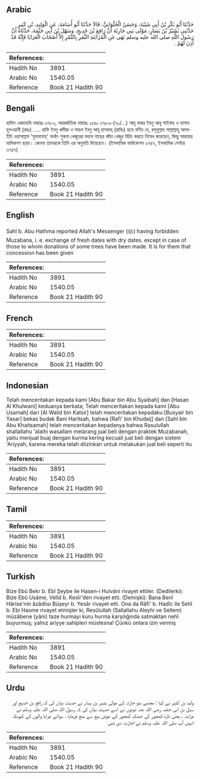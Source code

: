 ## Arabic


<div dir="rtl" lang="ar" style={{fontSize:'larger',backgroundColor:'#f8f9fa',padding:20}}>
حَدَّثَنَا أَبُو بَكْرِ بْنُ أَبِي شَيْبَةَ، وَحَسَنٌ الْحُلْوَانِيُّ، قَالاَ حَدَّثَنَا أَبُو أُسَامَةَ، عَنِ الْوَلِيدِ، بْنِ كَثِيرٍ حَدَّثَنِي بُشَيْرُ بْنُ يَسَارٍ، مَوْلَى بَنِي حَارِثَةَ أَنَّ رَافِعَ بْنَ خَدِيجٍ، وَسَهْلَ بْنَ أَبِي حَثْمَةَ، حَدَّثَاهُ أَنَّ رَسُولَ اللَّهِ صلى الله عليه وسلم نَهَى عَنِ الْمُزَابَنَةِ الثَّمَرِ بِالتَّمْرِ إِلاَّ أَصْحَابَ الْعَرَايَا فَإِنَّهُ قَدْ أَذِنَ لَهُمْ ‏.‏
</div>
<div style={{backgroundColor:'#f8f9fa',padding:20, marginBottom: 10}}><table> <thead> <tr> <th>References:</th> <th></th> </tr> </thead> <tbody><tr><td>Hadith No</td><td>3891</td></tr><tr><td>Arabic No</td><td>1540.05</td></tr><tr><td>Reference</td><td>Book 21 Hadith 90</td></tr></tbody></table></div>

## Bengali


<div dir="ltr" lang="bn" style={{fontSize:'larger',backgroundColor:'#f8f9fa',padding:20}}>
হাদিস একাডেমি নাম্বারঃ ৩৭৮৩, আন্তর্জাতিক নাম্বারঃ ১৫৪০ ৩৭৮৩-(৭০/...) আবূ বাকর ইবনু আবূ শাইবাহ ও হাসান হুলওয়ানী (রহঃ) ..... রাফি ইবনু খাদীজ ও সাহল ইবনু আবূ হাসমাহ্ (রাযিঃ) হতে বর্ণিত যে, রসূলুল্লাহ সাল্লাল্লাহু আলাইহি ওয়াসাল্লাম 'মুযাবানাহ্' অর্থাৎ শুকনা খেজুরের বদলে গাছের কাঁচা খেজুর বিক্রি করতে নিষেধ করেছেন, কিন্তু আরায়ার মালিকগণ ছাড়া। কেননা তাদেরকে তিনি এর অনুমতি দিয়েছেন। (ইসলামিক ফাউন্ডেশন ৩৭৪৭, ইসলামিক সেন্টার ৩৭৪৭)
</div>
<div style={{backgroundColor:'#f8f9fa',padding:20, marginBottom: 10}}><table> <thead> <tr> <th>References:</th> <th></th> </tr> </thead> <tbody><tr><td>Hadith No</td><td>3891</td></tr><tr><td>Arabic No</td><td>1540.05</td></tr><tr><td>Reference</td><td>Book 21 Hadith 90</td></tr></tbody></table></div>

## English


<div dir="ltr" lang="en" style={{fontSize:'larger',backgroundColor:'#f8f9fa',padding:20}}>
Sahl b. Abu Hathma reported Allah's Messenger (ﷺ) having forbidden Muzabana, i. e. exchange of fresh dates with dry dates. except in case of those to whom donations of some trees have been made. It is for them that concession has been given
</div>
<div style={{backgroundColor:'#f8f9fa',padding:20, marginBottom: 10}}><table> <thead> <tr> <th>References:</th> <th></th> </tr> </thead> <tbody><tr><td>Hadith No</td><td>3891</td></tr><tr><td>Arabic No</td><td>1540.05</td></tr><tr><td>Reference</td><td>Book 21 Hadith 90</td></tr></tbody></table></div>

## French


<div dir="ltr" lang="fr" style={{fontSize:'larger',backgroundColor:'#f8f9fa',padding:20}}>

</div>
<div style={{backgroundColor:'#f8f9fa',padding:20, marginBottom: 10}}><table> <thead> <tr> <th>References:</th> <th></th> </tr> </thead> <tbody><tr><td>Hadith No</td><td>3891</td></tr><tr><td>Arabic No</td><td>1540.05</td></tr><tr><td>Reference</td><td>Book 21 Hadith 90</td></tr></tbody></table></div>

## Indonesian


<div dir="ltr" lang="id" style={{fontSize:'larger',backgroundColor:'#f8f9fa',padding:20}}>
Telah menceritakan kepada kami [Abu Bakar bin Abu Syaibah] dan [Hasan Al Khulwani] keduanya berkata; Telah menceritakan kepada kami [Abu Usamah] dari [Al Walid bin Katsir] telah menceritakan kepadaku [Busyair bin Yasar] bekas budak Bani Haritsah, bahwa [Rafi' bin Khudaij] dan [Sahl bin Abu Khaitsamah] telah menceritakan kepadanya bahwa Rasulullah shallallahu 'alaihi wasallam melarang jual beli dengan praktek Muzabanah, yaitu menjual buaj dengan kurma kering kecuali jual beli dengan sistem 'Ariyyah, karena mereka telah diizinkan untuk melakukan jual beli seperti itu
</div>
<div style={{backgroundColor:'#f8f9fa',padding:20, marginBottom: 10}}><table> <thead> <tr> <th>References:</th> <th></th> </tr> </thead> <tbody><tr><td>Hadith No</td><td>3891</td></tr><tr><td>Arabic No</td><td>1540.05</td></tr><tr><td>Reference</td><td>Book 21 Hadith 90</td></tr></tbody></table></div>

## Tamil


<div dir="ltr" lang="ta" style={{fontSize:'larger',backgroundColor:'#f8f9fa',padding:20}}>

</div>
<div style={{backgroundColor:'#f8f9fa',padding:20, marginBottom: 10}}><table> <thead> <tr> <th>References:</th> <th></th> </tr> </thead> <tbody><tr><td>Hadith No</td><td>3891</td></tr><tr><td>Arabic No</td><td>1540.05</td></tr><tr><td>Reference</td><td>Book 21 Hadith 90</td></tr></tbody></table></div>

## Turkish


<div dir="ltr" lang="tr" style={{fontSize:'larger',backgroundColor:'#f8f9fa',padding:20}}>
Bize Ebû Bekr b. Ebî Şeybe ile Hasen-i Hulvâni rivayet ettiler. (Dedilerki): Bize Ebû Usâme, Velîd b. Kesîr'den rivayet etti. (Demişki): Bana Benî Hârise'nin âzâdlısı Büşeyr b. Yesâr rivayet etti. Ona da Râfi' b. Hadîc ile Sehl b. Ebi Hasme rivayet etmişler ki, Resûlullah (Sallallahu Aleyhi ve Sellem) müzâbene (yâni) taze hurmayı kuru hurma karşılığında satmaktan nehî buyurmuş; yalnız ariyye sahipleri müstesna! Çünkü onlara izin vermiş
</div>
<div style={{backgroundColor:'#f8f9fa',padding:20, marginBottom: 10}}><table> <thead> <tr> <th>References:</th> <th></th> </tr> </thead> <tbody><tr><td>Hadith No</td><td>3891</td></tr><tr><td>Arabic No</td><td>1540.05</td></tr><tr><td>Reference</td><td>Book 21 Hadith 90</td></tr></tbody></table></div>

## Urdu


<div dir="rtl" lang="ur" style={{fontSize:'larger',backgroundColor:'#f8f9fa',padding:20}}>
ولید بن کثیر نے کہا : مجھے بنو حارثہ کے مولیٰ بشیر بن یسار نے حدیث بیان کی کہ رافع بن خدیج اور سہل بن ابی حثمہ رضی اللہ عنہ دونوں نے اسے حدیث بیان کی کہ رسول اللہ صلی اللہ علیہ وسلم نے مزابنہ ، یعنی تازہ کھجور کی خشک کھجور کے عوض بیع سے منع فرمایا ، سوائے عرایا والوں کے کیونکہ انہیں آپ صلی اللہ علیہ وسلم نے اجازت دی تھی
</div>
<div style={{backgroundColor:'#f8f9fa',padding:20, marginBottom: 10}}><table> <thead> <tr> <th>References:</th> <th></th> </tr> </thead> <tbody><tr><td>Hadith No</td><td>3891</td></tr><tr><td>Arabic No</td><td>1540.05</td></tr><tr><td>Reference</td><td>Book 21 Hadith 90</td></tr></tbody></table></div>